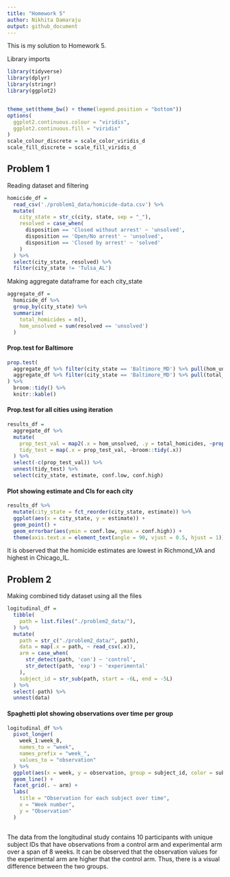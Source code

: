 ```yaml
---
title: "Homework 5"
author: Nikhita Damaraju
output: github_document
---
```


This is my solution to Homework 5.

Library imports 

```r
library(tidyverse)
library(dplyr)
library(stringr)
library(ggplot2)


theme_set(theme_bw() + theme(legend.position = "bottom"))
options(
  ggplot2.continuous.colour = "viridis",
  ggplot2.continuous.fill = "viridis"
)
scale_colour_discrete = scale_color_viridis_d
scale_fill_discrete = scale_fill_viridis_d
```

## Problem 1

Reading dataset and filtering

```r
homicide_df = 
  read_csv('./problem1_data/homicide-data.csv') %>%
  mutate(
    city_state = str_c(city, state, sep = "_"),
    resolved = case_when(
      disposition == 'Closed without arrest' ~ 'unsolved',
      disposition == 'Open/No arrest' ~ 'unsolved',
      disposition == 'Closed by arrest' ~ 'solved'
    )
  ) %>%
  select(city_state, resolved) %>%
  filter(city_state != 'Tulsa_AL')
```

Making aggregate dataframe for each city_state

```r
aggregate_df = 
  homicide_df %>%
  group_by(city_state) %>%
  summarize(
    total_homicides = n(),
    hom_unsolved = sum(resolved == 'unsolved')
  )
```

#### Prop.test for Baltimore

```r
prop.test(
  aggregate_df %>% filter(city_state == 'Baltimore_MD') %>% pull(hom_unsolved),
  aggregate_df %>% filter(city_state == 'Baltimore_MD') %>% pull(total_homicides)
) %>%
  broom::tidy() %>%
  knitr::kable()
```

#### Prop.test for all cities using iteration

```r
results_df =
  aggregate_df %>%
  mutate(
    prop_test_val = map2(.x = hom_unsolved, .y = total_homicides, ~prop.test(x = .x, n = .y)),
    tidy_test = map(.x = prop_test_val, ~broom::tidy(.x))
  ) %>%
  select(-c(prop_test_val)) %>%
  unnest(tidy_test) %>%
  select(city_state, estimate, conf.low, conf.high)
```

#### Plot showing estimate and CIs for each city 

```r
results_df %>%
  mutate(city_state = fct_reorder(city_state, estimate)) %>%
  ggplot(aes(x = city_state, y = estimate)) +
  geom_point() + 
  geom_errorbar(aes(ymin = conf.low, ymax = conf.high)) +
  theme(axis.text.x = element_text(angle = 90, vjust = 0.5, hjust = 1))
```

It is observed that the homicide estimates are lowest in Richmond_VA and highest in Chicago_IL.

## Problem 2

Making combined tidy dataset using all the files 

```r
logitudinal_df = 
  tibble(
    path = list.files("./problem2_data/"),
  ) %>%
  mutate(
    path = str_c("./problem2_data/", path),
    data = map(.x = path, ~ read_csv(.x)),
    arm = case_when(
      str_detect(path, 'con') ~ 'control',
      str_detect(path, 'exp') ~ 'experimental'
    ),
    subject_id = str_sub(path, start = -6L, end = -5L)
  ) %>%
  select(-path) %>%
  unnest(data) 
```

#### Spaghetti plot showing observations over time per group

```r
logitudinal_df %>%
  pivot_longer(
    week_1:week_8,
    names_to = "week",
    names_prefix = "week_",
    values_to = "observation"
  ) %>%
  ggplot(aes(x = week, y = observation, group = subject_id, color = subject_id)) +
  geom_line() +
  facet_grid(. ~ arm) + 
  labs(
    title = "Observation for each subject over time",
    x = "Week number",
    y = "Observation"
  )
  
```

The data from the longitudinal study contains 10 participants with unique subject IDs that have observations from a control arm and experimental arm over a span of 8 weeks. It can be observed that the observation values for the experimental arm are higher that the control arm. Thus, there is a visual difference between the two groups. 

